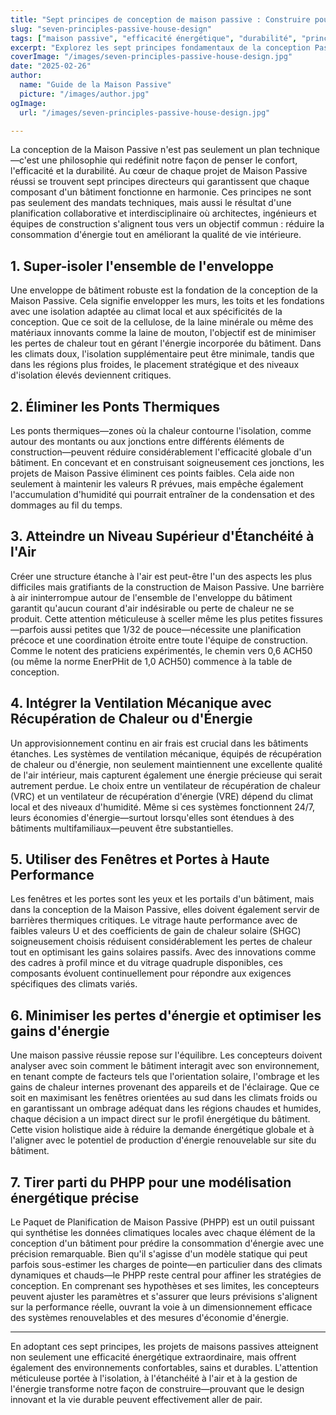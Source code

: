 ```yaml
---
title: "Sept principes de conception de maison passive : Construire pour l'efficacité et le confort"
slug: "seven-principles-passive-house-design"
tags: ["maison passive", "efficacité énergétique", "durabilité", "principes de conception"]
excerpt: "Explorez les sept principes fondamentaux de la conception Passive House qui garantissent une efficacité énergétique supérieure, une qualité de l'air intérieur exceptionnelle et un confort durable dans tous les climats."
coverImage: "/images/seven-principles-passive-house-design.jpg"
date: "2025-02-26"
author:
  name: "Guide de la Maison Passive"
  picture: "/images/author.jpg"
ogImage:
  url: "/images/seven-principles-passive-house-design.jpg"

---
```

La conception de la Maison Passive n'est pas seulement un plan technique—c'est une philosophie qui redéfinit notre façon de penser le confort, l'efficacité et la durabilité. Au cœur de chaque projet de Maison Passive réussi se trouvent sept principes directeurs qui garantissent que chaque composant d'un bâtiment fonctionne en harmonie. Ces principes ne sont pas seulement des mandats techniques, mais aussi le résultat d'une planification collaborative et interdisciplinaire où architectes, ingénieurs et équipes de construction s'alignent tous vers un objectif commun : réduire la consommation d'énergie tout en améliorant la qualité de vie intérieure.

## 1. Super-isoler l'ensemble de l'enveloppe

Une enveloppe de bâtiment robuste est la fondation de la conception de la Maison Passive. Cela signifie envelopper les murs, les toits et les fondations avec une isolation adaptée au climat local et aux spécificités de la conception. Que ce soit de la cellulose, de la laine minérale ou même des matériaux innovants comme la laine de mouton, l'objectif est de minimiser les pertes de chaleur tout en gérant l'énergie incorporée du bâtiment. Dans les climats doux, l'isolation supplémentaire peut être minimale, tandis que dans les régions plus froides, le placement stratégique et des niveaux d'isolation élevés deviennent critiques.
## 2. Éliminer les Ponts Thermiques

Les ponts thermiques—zones où la chaleur contourne l'isolation, comme autour des montants ou aux jonctions entre différents éléments de construction—peuvent réduire considérablement l'efficacité globale d'un bâtiment. En concevant et en construisant soigneusement ces jonctions, les projets de Maison Passive éliminent ces points faibles. Cela aide non seulement à maintenir les valeurs R prévues, mais empêche également l'accumulation d'humidité qui pourrait entraîner de la condensation et des dommages au fil du temps.

## 3. Atteindre un Niveau Supérieur d'Étanchéité à l'Air

Créer une structure étanche à l'air est peut-être l'un des aspects les plus difficiles mais gratifiants de la construction de Maison Passive. Une barrière à air ininterrompue autour de l'ensemble de l'enveloppe du bâtiment garantit qu'aucun courant d'air indésirable ou perte de chaleur ne se produit. Cette attention méticuleuse à sceller même les plus petites fissures—parfois aussi petites que 1/32 de pouce—nécessite une planification précoce et une coordination étroite entre toute l'équipe de construction. Comme le notent des praticiens expérimentés, le chemin vers 0,6 ACH50 (ou même la norme EnerPHit de 1,0 ACH50) commence à la table de conception.
## 4. Intégrer la Ventilation Mécanique avec Récupération de Chaleur ou d'Énergie

Un approvisionnement continu en air frais est crucial dans les bâtiments étanches. Les systèmes de ventilation mécanique, équipés de récupération de chaleur ou d'énergie, non seulement maintiennent une excellente qualité de l'air intérieur, mais capturent également une énergie précieuse qui serait autrement perdue. Le choix entre un ventilateur de récupération de chaleur (VRC) et un ventilateur de récupération d'énergie (VRE) dépend du climat local et des niveaux d'humidité. Même si ces systèmes fonctionnent 24/7, leurs économies d'énergie—surtout lorsqu'elles sont étendues à des bâtiments multifamiliaux—peuvent être substantielles.

## 5. Utiliser des Fenêtres et Portes à Haute Performance

Les fenêtres et les portes sont les yeux et les portails d'un bâtiment, mais dans la conception de la Maison Passive, elles doivent également servir de barrières thermiques critiques. Le vitrage haute performance avec de faibles valeurs U et des coefficients de gain de chaleur solaire (SHGC) soigneusement choisis réduisent considérablement les pertes de chaleur tout en optimisant les gains solaires passifs. Avec des innovations comme des cadres à profil mince et du vitrage quadruple disponibles, ces composants évoluent continuellement pour répondre aux exigences spécifiques des climats variés.
## 6. Minimiser les pertes d'énergie et optimiser les gains d'énergie

Une maison passive réussie repose sur l'équilibre. Les concepteurs doivent analyser avec soin comment le bâtiment interagit avec son environnement, en tenant compte de facteurs tels que l'orientation solaire, l'ombrage et les gains de chaleur internes provenant des appareils et de l'éclairage. Que ce soit en maximisant les fenêtres orientées au sud dans les climats froids ou en garantissant un ombrage adéquat dans les régions chaudes et humides, chaque décision a un impact direct sur le profil énergétique du bâtiment. Cette vision holistique aide à réduire la demande énergétique globale et à l'aligner avec le potentiel de production d'énergie renouvelable sur site du bâtiment.

## 7. Tirer parti du PHPP pour une modélisation énergétique précise

Le Paquet de Planification de Maison Passive (PHPP) est un outil puissant qui synthétise les données climatiques locales avec chaque élément de la conception d'un bâtiment pour prédire la consommation d'énergie avec une précision remarquable. Bien qu'il s'agisse d'un modèle statique qui peut parfois sous-estimer les charges de pointe—en particulier dans des climats dynamiques et chauds—le PHPP reste central pour affiner les stratégies de conception. En comprenant ses hypothèses et ses limites, les concepteurs peuvent ajuster les paramètres et s'assurer que leurs prévisions s'alignent sur la performance réelle, ouvrant la voie à un dimensionnement efficace des systèmes renouvelables et des mesures d'économie d'énergie.

---

En adoptant ces sept principes, les projets de maisons passives atteignent non seulement une efficacité énergétique extraordinaire, mais offrent également des environnements confortables, sains et durables. L'attention méticuleuse portée à l'isolation, à l'étanchéité à l'air et à la gestion de l'énergie transforme notre façon de construire—prouvant que le design innovant et la vie durable peuvent effectivement aller de pair.
